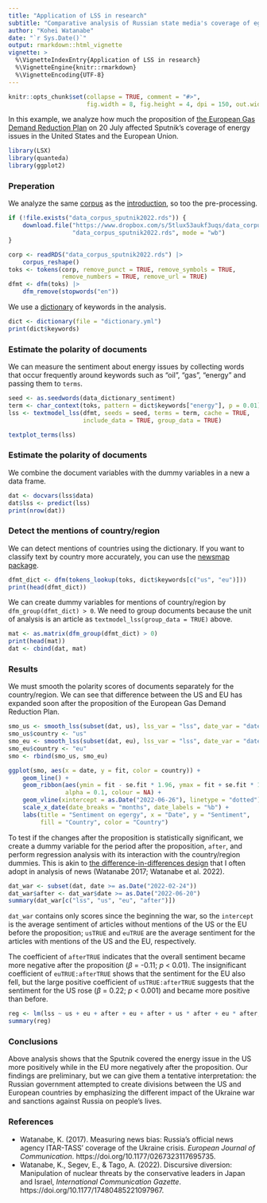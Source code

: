 ```yaml
---
title: "Application of LSS in research"
subtitle: "Comparative analysis of Russian state media's coverage of egnergy issues in the US and the EU"
author: "Kohei Watanabe"
date: "`r Sys.Date()`"
output: rmarkdown::html_vignette
vignette: >
  %\VignetteIndexEntry{Application of LSS in research}
  %\VignetteEngine{knitr::rmarkdown}
  %\VignetteEncoding{UTF-8}
---
```


```r
knitr::opts_chunk$set(collapse = TRUE, comment = "#>", 
                      fig.width = 8, fig.height = 4, dpi = 150, out.width = 690)
```

In this example, we analyze how much the proposition of [the European Gas Demand Reduction Plan](https://ec.europa.eu/commission/presscorner/detail/en/ip_22_4608) on 20 July affected Sputnik's coverage of energy issues in the United States and the European Union.

```r
library(LSX)
library(quanteda)
library(ggplot2)
```

### Preperation

We analyze the same [corpus](https://www.dropbox.com/s/5tlux53aukf3uqs/data_corpus_sputnik2022.rds?dl=1) as the [introduction](introduction.html), so too the pre-processing.

```r
if (!file.exists("data_corpus_sputnik2022.rds")) {
    download.file("https://www.dropbox.com/s/5tlux53aukf3uqs/data_corpus_sputnik2022.rds?dl=1",
                  "data_corpus_sputnik2022.rds", mode = "wb")
}
```

```r
corp <- readRDS("data_corpus_sputnik2022.rds") |>
    corpus_reshape()
toks <- tokens(corp, remove_punct = TRUE, remove_symbols = TRUE, 
               remove_numbers = TRUE, remove_url = TRUE)
dfmt <- dfm(toks) |> 
    dfm_remove(stopwords("en"))
```

We use a [dictionary](https://github.com/koheiw/LSX/blob/master/vignettes/) of keywords in the analysis.

```r
dict <- dictionary(file = "dictionary.yml")
print(dict$keywords)
```


### Estimate the polarity of documents

We can measure the sentiment about energy issues by collecting words that occur frequently around keywords such as "oil", "gas", "energy" and passing them to `terms`. 

```r
seed <- as.seedwords(data_dictionary_sentiment)
term <- char_context(toks, pattern = dict$keywords["energy"], p = 0.01)
lss <- textmodel_lss(dfmt, seeds = seed, terms = term, cache = TRUE, 
                     include_data = TRUE, group_data = TRUE)
```

```r
textplot_terms(lss)
```

### Estimate the polarity of documents

We combine the document variables with the dummy variables in a new a data frame.

```r
dat <- docvars(lss$data)
dat$lss <- predict(lss)
print(nrow(dat))
```

### Detect the mentions of country/region 

We can detect mentions of countries using the dictionary. If you want to classify text by country more accurately, you can use the [newsmap package](https://cran.r-project.org/web/packages/newsmap/index.html).

```r
dfmt_dict <- dfm(tokens_lookup(toks, dict$keywords[c("us", "eu")]))
print(head(dfmt_dict))
```

We can create dummy variables for mentions of country/region by `dfm_group(dfmt_dict) > 0`. We need to group documents because the unit of analysis is an article as `textmodel_lss(group_data = TRUE)` above.

```r
mat <- as.matrix(dfm_group(dfmt_dict) > 0)
print(head(mat))
dat <- cbind(dat, mat)
```

### Results

We must smooth the polarity scores of documents separately for the country/region. We can see that difference between the US and EU has expanded soon after the proposition of the European Gas Demand Reduction Plan.

```r
smo_us <- smooth_lss(subset(dat, us), lss_var = "lss", date_var = "date")
smo_us$country <- "us"
smo_eu <- smooth_lss(subset(dat, eu), lss_var = "lss", date_var = "date")
smo_eu$country <- "eu"
smo <- rbind(smo_us, smo_eu)
```

```r
ggplot(smo, aes(x = date, y = fit, color = country)) + 
    geom_line() +
    geom_ribbon(aes(ymin = fit - se.fit * 1.96, ymax = fit + se.fit * 1.96, fill = country), 
                alpha = 0.1, colour = NA) +
    geom_vline(xintercept = as.Date("2022-06-26"), linetype = "dotted") +
    scale_x_date(date_breaks = "months", date_labels = "%b") +
    labs(title = "Sentiment on egergy", x = "Date", y = "Sentiment", 
         fill = "Country", color = "Country")
```

To test if the changes after the proposition is statistically significant, we create a dummy variable for the period after the proposition, `after`, and perform regression analysis with its interaction with the country/region dummies. This is akin to [the difference-in-differences design](https://en.wikipedia.org/wiki/Difference_in_differences) that I often adopt in analysis of news (Watanabe 2017; Watanabe et al. 2022).

```r
dat_war <- subset(dat, date >= as.Date("2022-02-24"))
dat_war$after <- dat_war$date >= as.Date("2022-06-20")
summary(dat_war[c("lss", "us", "eu", "after")])
```

`dat_war` contains only scores since the beginning the war, so the `intercept` is the average sentiment of articles without mentions of the US or the EU before the proposition; `usTRUE` and `euTRUE` are the average sentiment for the articles with mentions of the US and the EU, respectively.

The coefficient of `afterTRUE` indicates that the overall sentiment became more negative after the proposition (*β* = -0.11; *p* < 0.01). The insignificant coefficient of `euTRUE:afterTRUE` shows that the sentiment for the EU also fell, but the large positive coefficient of `usTRUE:afterTRUE` suggests that the sentiment for the US rose (*β* = 0.22; *p* < 0.001) and became more positive than before.

```r
reg <- lm(lss ~ us + eu + after + eu + after + us * after + eu * after, dat_war)
summary(reg) 
```

### Conclusions

Above analysis shows that the Sputnik covered the energy issue in the US more positively while in the EU more negatively after the proposition. Our findings are preliminary, but we can give them a tentative interpretation: the Russian government attempted to create divisions between the US and European countries by emphasizing the different impact of the Ukraine war and sanctions against Russia on people's lives.

### References

- Watanabe, K. (2017). Measuring news bias: Russia’s official news agency ITAR-TASS’ coverage of the Ukraine crisis. *European Journal of Communication*. https://doi.org/10.1177/0267323117695735.
- Watanabe, K., Segev, E., & Tago, A. (2022). Discursive diversion: Manipulation of nuclear threats by the conservative leaders in Japan and Israel, *International Communication Gazette*. https://doi.org/10.1177/17480485221097967.
